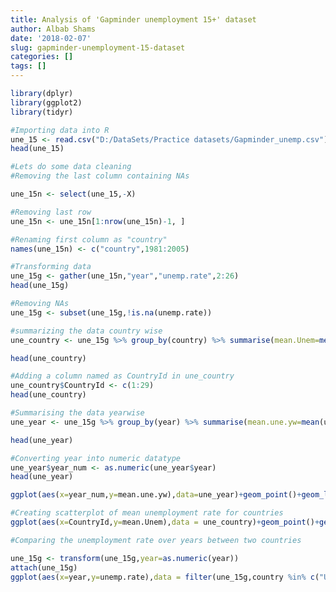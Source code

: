 ```yaml
---
title: Analysis of 'Gapminder unemployment 15+' dataset
author: Albab Shams
date: '2018-02-07'
slug: gapminder-unemployment-15-dataset
categories: []
tags: []
---
```


```r
library(dplyr)
library(ggplot2)
library(tidyr)
```


```r
#Importing data into R
une_15 <- read.csv("D:/DataSets/Practice datasets/Gapminder_unemp.csv")
head(une_15)
```

```r
#Lets do some data cleaning
#Removing the last column containing NAs

une_15n <- select(une_15,-X)
```

```r
#Removing last row
une_15n <- une_15n[1:nrow(une_15n)-1, ]
```

```r
#Renaming first column as "country"
names(une_15n) <- c("country",1981:2005)
```


```r
#Transforming data
une_15g <- gather(une_15n,"year","unemp.rate",2:26)
head(une_15g)
```


```r
#Removing NAs
une_15g <- subset(une_15g,!is.na(unemp.rate))
```

```r
#summarizing the data country wise
une_country <- une_15g %>% group_by(country) %>% summarise(mean.Unem=mean(unemp.rate),median.Unem=median(unemp.rate),n=n())
```
```r
head(une_country)
```


```r
#Adding a column named as CountryId in une_country
une_country$CountryId <- c(1:29)
head(une_country)
```


```r
#Summarising the data yearwise
une_year <- une_15g %>% group_by(year) %>% summarise(mean.une.yw=mean(unemp.rate),median.une.yw=median(unemp.rate),n=n())
```
```r
head(une_year)
```


```r
#Converting year into numeric datatype
une_year$year_num <- as.numeric(une_year$year)
head(une_year)
```

```r
ggplot(aes(x=year_num,y=mean.une.yw),data=une_year)+geom_point()+geom_line()
```


```r
#Creating scatterplot of mean unemployment rate for countries
ggplot(aes(x=CountryId,y=mean.Unem),data = une_country)+geom_point()+geom_text(aes(label=country))+scale_y_continuous(breaks = seq(0,18,2))
```
```r
#Comparing the unemployment rate over years between two countries

une_15g <- transform(une_15g,year=as.numeric(year))
attach(une_15g)
ggplot(aes(x=year,y=unemp.rate),data = filter(une_15g,country %in% c("United States","Canada")))+geom_line(aes(color=country))+scale_x_continuous(breaks = seq(1981,2005,4))
```
